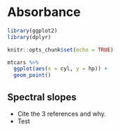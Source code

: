 # Absorbance {#absorbance}

```r
library(ggplot2)
library(dplyr)

knitr::opts_chunk$set(echo = TRUE)
```

```r
mtcars %>% 
  ggplot(aes(x = cyl, y = hp)) +
  geom_point()
```


## Spectral slopes {#sl}

- Cite the 3 references and why.
- Test